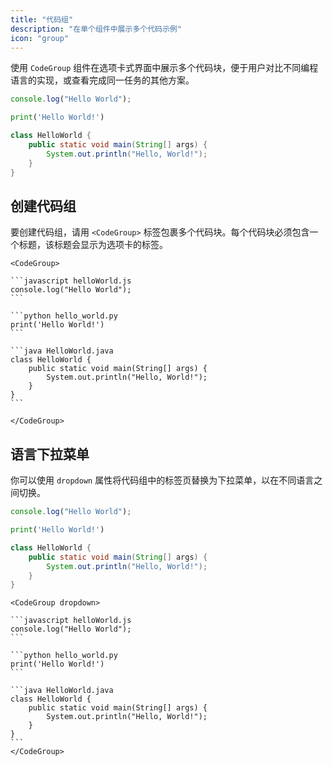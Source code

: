 ```yaml
---
title: "代码组"
description: "在单个组件中展示多个代码示例"
icon: "group"
---
```


使用 `CodeGroup` 组件在选项卡式界面中展示多个代码块，便于用户对比不同编程语言的实现，或查看完成同一任务的其他方案。

<CodeGroup>

```javascript helloWorld.js
console.log("Hello World");
```

```python hello_world.py
print('Hello World!')
```

```java HelloWorld.java
class HelloWorld {
    public static void main(String[] args) {
        System.out.println("Hello, World!");
    }
}
```

</CodeGroup>

## 创建代码组

要创建代码组，请用 `<CodeGroup>` 标签包裹多个代码块。每个代码块必须包含一个标题，该标题会显示为选项卡的标签。

````mdx
<CodeGroup>

```javascript helloWorld.js
console.log("Hello World");
```

```python hello_world.py
print('Hello World!')
```

```java HelloWorld.java
class HelloWorld {
    public static void main(String[] args) {
        System.out.println("Hello, World!");
    }
}
```

</CodeGroup>
````

## 语言下拉菜单

你可以使用 `dropdown` 属性将代码组中的标签页替换为下拉菜单，以在不同语言之间切换。

<CodeGroup dropdown>

```javascript helloWorld.js
console.log("Hello World");
```

```python hello_world.py
print('Hello World!')
```

```java HelloWorld.java
class HelloWorld {
    public static void main(String[] args) {
        System.out.println("Hello, World!");
    }
}
```

</CodeGroup>

````mdx highlight=1
<CodeGroup dropdown>

```javascript helloWorld.js
console.log("Hello World");
```

```python hello_world.py
print('Hello World!')
```

```java HelloWorld.java
class HelloWorld {
    public static void main(String[] args) {
        System.out.println("Hello, World!");
    }
}
```
</CodeGroup>
````

